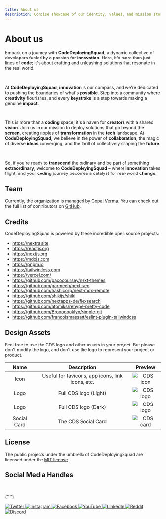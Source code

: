 ```yaml
---
title: About us
description: Concise showcase of our identity, values, and mission story ✨
---
```


# About us
Embark on a journey with **CodeDeployingSquad**, a dynamic collective of developers fueled by a passion for **innovation**. Here, it's more than just lines of **code**; it's about crafting and unleashing solutions that resonate in the real world.

<br />

At **CodeDeployingSquad**, **innovation** is our compass, and we're dedicated to pushing the boundaries of what's **possible**. Step into a community where **creativity** flourishes, and every **keystroke** is a step towards making a genuine **impact**.

<br />

This is more than a **coding** space; it's a haven for **creators** with a shared **vision**. Join us in our mission to deploy solutions that go beyond the **screen**, creating ripples of **transformation** in the **tech** landscape. At **CodeDeployingSquad**, we believe in the power of **collaboration**, the magic of diverse **ideas** converging, and the thrill of collectively shaping the **future**.

<br />

So, if you're ready to **transcend** the ordinary and be part of something **extraordinary**, welcome to **CodeDeployingSquad** – where **innovation** takes flight, and your **coding** journey becomes a catalyst for real-world **change**.

## Team

Currently, the organization is managed by [Gopal Verma](https://twitter.com/bettercallgopal/). You can check out the full
list of contributors on
[GitHub](https://github.com/orgs/CodeDeployingSquad/people).

## Credits

CodeDeployingSquad is powered by these incredible open source projects:

- https://nextra.site
- https://reactjs.org
- https://nextjs.org
- https://mdxjs.com
- https://pnpm.io
- https://tailwindcss.com
- https://vercel.com/
- https://github.com/pacocoursey/next-themes
- https://github.com/garmeeh/next-seo
- https://github.com/hashicorp/next-mdx-remote
- https://github.com/shikijs/shiki
- https://github.com/nextapps-de/flexsearch
- https://github.com/atomiks/rehype-pretty-code
- https://github.com/Brooooooklyn/simple-git
- https://github.com/francoismassart/eslint-plugin-tailwindcss

## Design Assets

Feel free to use the CDS logo and other assets in your project. But please
don't modify the logo, and don't use the logo to represent your project or
product.

|    Name     |                   Description                    |                  Preview                   |
| :---------: | :----------------------------------------------: | :----------------------------------------: |
|    Icon     | Useful for favicons, app icons, link icons, etc. |         ![CDS icon](/favicon.ico)          |
|    Logo     |              Full CDS logo (Light)               | ![CDS logo](/CodeDeployingSquad_dark.png)  |
|    Logo     |               Full CDS logo (Dark)               | ![CDS logo](/CodeDeployingSquad_light.png) |
| Social Card |               The CDS Social Card                |           ![CDS card](/og.jpeg)            |

## License

The public projects under the umbrella of CodeDeployingSquad are licensed under the [MIT license](https://github.com/CodeDeployingSquad/cds-website/blob/main/LICENSE).


## Social Media Handles

<br />

{" "}
<p style={{ display: 'flex', flexDirection: 'row', justifyContent: 'center', gap: '8px' }}>
  <a href={`${SOCIAL_MEDIA_LINKS.twitter.link}`} target="blank">
    <img
      src="https://img.shields.io/badge/Twitter-1DA1F2?style=for-the-badge&logo=twitter&logoColor=white"
      alt="Twitter"
    />
  </a>
  <a href={`${SOCIAL_MEDIA_LINKS.instagram.link}`} target="blank">
    <img
      src="https://img.shields.io/badge/Instagram-E4405F?style=for-the-badge&logo=instagram&logoColor=white"
      alt="Instagram"
    />
  </a>
  <a href={`${SOCIAL_MEDIA_LINKS.facebook.link}`} target="blank">
    <img
      src="https://img.shields.io/badge/Facebook-1877F2?style=for-the-badge&logo=facebook&logoColor=white"
      alt="Facebook"
    />
  </a>
  <a href={`${SOCIAL_MEDIA_LINKS.youtube.link}`} target="blank">
    <img
      src="https://img.shields.io/badge/YouTube-FF0000?style=for-the-badge&logo=youtube&logoColor=white"
      alt="YouTube"
    />
  </a>
  <a href={`${SOCIAL_MEDIA_LINKS.linkedin.link}`} target="blank">
    <img
      src="https://img.shields.io/badge/LinkedIn-0077B5?style=for-the-badge&logo=linkedin&logoColor=white"
      alt="LinkedIn"
    />
  </a>
  <a href={`${SOCIAL_MEDIA_LINKS.reddit.link}`} target="blank">
    <img
      src="https://img.shields.io/badge/Reddit-FF4500?style=for-the-badge&logo=reddit&logoColor=white"
      alt="Reddit"
    />
  </a>
  <a href={`${SOCIAL_MEDIA_LINKS.discord.link}`} target="blank">
    <img
      src="https://img.shields.io/badge/Discord-7289DA?style=for-the-badge&logo=discord&logoColor=white"
      alt="Discord"
    />
  </a>
</p>
